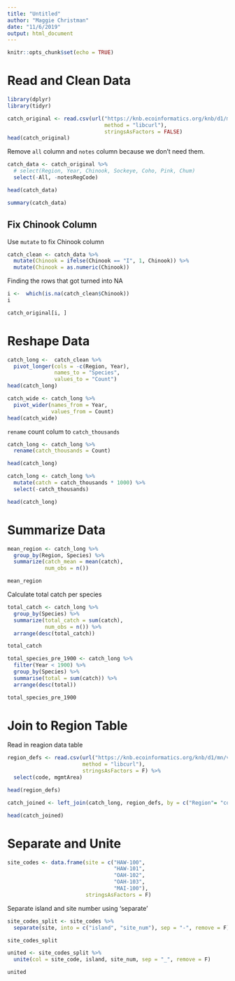 ```yaml
---
title: "Untitled"
author: "Maggie Christman"
date: "11/6/2019"
output: html_document
---
```


```r
knitr::opts_chunk$set(echo = TRUE)
```


# Read and Clean Data

```r
library(dplyr)
library(tidyr)
```

```r

catch_original <- read.csv(url("https://knb.ecoinformatics.org/knb/d1/mn/v2/object/df35b.302.1", 
                               method = "libcurl"),
                               stringsAsFactors = FALSE)
head(catch_original)
```

Remove `all` column and `notes` column because we don't need them.

```r
catch_data <- catch_original %>% 
  # select(Region, Year, Chinook, Sockeye, Coho, Pink, Chum)
  select(-All, -notesRegCode)

head(catch_data)
```

```r
summary(catch_data)
```

## Fix Chinook Column

Use `mutate` to fix Chinook column

```r
catch_clean <- catch_data %>% 
  mutate(Chinook = ifelse(Chinook == "I", 1, Chinook)) %>%  
  mutate(Chinook = as.numeric(Chinook))
```
Finding the rows that got turned into NA

```r
i <-  which(is.na(catch_clean$Chinook))
i
```

```r
catch_original[i, ]
```


# Reshape Data

```r
catch_long <-  catch_clean %>% 
  pivot_longer(cols = -c(Region, Year),
               names_to = "Species",
               values_to = "Count")
head(catch_long)
```

```r
catch_wide <- catch_long %>% 
  pivot_wider(names_from = Year,
              values_from = Count)
head(catch_wide)
```

`rename` count colum to `catch_thousands`

```r
catch_long <- catch_long %>% 
  rename(catch_thousands = Count)

head(catch_long)
```

```r
catch_long <- catch_long %>% 
  mutate(catch = catch_thousands * 1000) %>% 
  select(-catch_thousands)

head(catch_long)
```


# Summarize Data

```r
mean_region <- catch_long %>% 
  group_by(Region, Species) %>% 
  summarize(catch_mean = mean(catch),
            num_obs = n())

mean_region
```

Calculate total catch per species

```r
total_catch <- catch_long %>% 
  group_by(Species) %>% 
  summarize(total_catch = sum(catch),
            num_obs = n()) %>% 
  arrange(desc(total_catch))

total_catch
```

```r
total_species_pre_1900 <- catch_long %>% 
  filter(Year < 1900) %>% 
  group_by(Species) %>% 
  summarise(total = sum(catch)) %>% 
  arrange(desc(total))

total_species_pre_1900
```

# Join to Region Table

Read in reagion data table

```r
region_defs <- read.csv(url("https://knb.ecoinformatics.org/knb/d1/mn/v2/object/df35b.303.1", 
                        method = "libcurl"),
                        stringsAsFactors = F) %>% 
  select(code, mgmtArea)

head(region_defs)
```

```r
catch_joined <- left_join(catch_long, region_defs, by = c("Region"= "code"))

head(catch_joined)
```

# Separate and Unite

```r
site_codes <- data.frame(site = c("HAW-100",
                                  "HAW-101",
                                  "OAH-102",
                                  "OAH-103",
                                  "MAI-100"),
                         stringsAsFactors = F)
```

Separate island and site number using 'separate'

```r
site_codes_split <- site_codes %>% 
  separate(site, into = c("island", "site_num"), sep = "-", remove = F)

site_codes_split
```
```r
united <- site_codes_split %>% 
  unite(col = site_code, island, site_num, sep = "_", remove = F)

united
```

